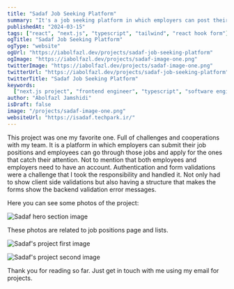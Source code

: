 ```yaml
---
title: "Sadaf Job Seeking Platform"
summary: "It's a job seeking platform in which employers can post their job positions and applicant can apply. They can track their job postings or applications, etc."
publishedAt: "2024-03-15"
tags: ["react", "next.js", "typescript", "tailwind", "react hook form"]
ogTitle: "Sadaf Job Seeking Platform"
ogType: "website"
ogUrl: "https://iabolfazl.dev/projects/sadaf-job-seeking-platform"
ogImage: "https://iabolfazl.dev/projects/sadaf-image-one.png"
twitterImage: "https://iabolfazl.dev/projects/sadaf-image-one.png"
twitterUrl: "https://iabolfazl.dev/projects/sadaf-job-seeking-platform"
twitterTitle: "Sadaf Job Seeking Platform"
keywords:
  ["next.js project", "frontend engineer", "typescript", "software engineer"]
author: "Abolfazl Jamshidi"
isDraft: false
image: "/projects/sadaf-image-one.png"
websiteUrl: "https://isadaf.techpark.ir/"
---
```


This project was one my favorite one. Full of challenges and cooperations with my team. It is a platform in which employers can submit their job positions and employees can go through those jobs and apply for the ones that catch their attention. Not to mention that both employees and employers need to have an account. Authentication and form validations were a challenge that I took the responsibility and handled it. Not only had to show client side validations but also having a structure that makes the forms show the backend validation error messages.

Here you can see some photos of the project:

<Image
  rounded
  width={600}
  height={400}
  src="/projects/sadaf-image-one.png"
  caption="This is the UI of the hero section of Sadaf's landing page."
  alt="Sadaf hero section image"
/>

These photos are related to job positions page and lists.

<Image
  rounded
  width={600}
  height={400}
  src="/projects/sadaf-image-three.png"
  alt="Sadaf's project first image"
/>

<Image
  rounded
  width={600}
  height={400}
  src="/projects/sadaf-image-two.png"
  alt="Sadaf's project second image"
/>

Thank you for reading so far. Just get in touch with me using my email for projects.
